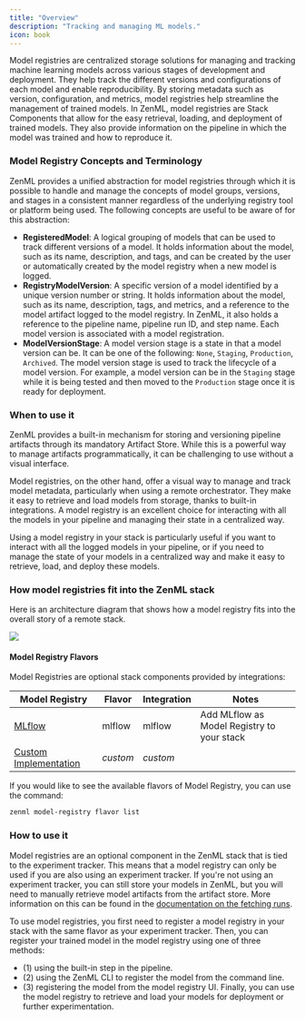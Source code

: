 ```yaml
---
title: "Overview"
description: "Tracking and managing ML models."
icon: book
---
```


Model registries are centralized storage solutions for managing and tracking machine learning models across various stages of development and deployment. They help track the different versions and configurations of each model and enable reproducibility. By storing metadata such as version, configuration, and metrics, model registries help streamline the management of trained models. In ZenML, model registries are Stack Components that allow for the easy retrieval, loading, and deployment of trained models. They also provide information on the pipeline in which the model was trained and how to reproduce it.

### Model Registry Concepts and Terminology

ZenML provides a unified abstraction for model registries through which it is possible to handle and manage the concepts of model groups, versions, and stages in a consistent manner regardless of the underlying registry tool or platform being used. The following concepts are useful to be aware of for this abstraction:

* **RegisteredModel**: A logical grouping of models that can be used to track different versions of a model. It holds information about the model, such as its name, description, and tags, and can be created by the user or automatically created by the model registry when a new model is logged.
* **RegistryModelVersion**: A specific version of a model identified by a unique version number or string. It holds information about the model, such as its name, description, tags, and metrics, and a reference to the model artifact logged to the model registry. In ZenML, it also holds a reference to the pipeline name, pipeline run ID, and step name. Each model version is associated with a model registration.
* **ModelVersionStage**: A model version stage is a state in that a model version can be. It can be one of the following: `None`, `Staging`, `Production`, `Archived`. The model version stage is used to track the lifecycle of a model version. For example, a model version can be in the `Staging` stage while it is being tested and then moved to the `Production` stage once it is ready for deployment.

### When to use it

ZenML provides a built-in mechanism for storing and versioning pipeline artifacts through its mandatory Artifact Store. While this is a powerful way to manage artifacts programmatically, it can be challenging to use without a visual interface.

Model registries, on the other hand, offer a visual way to manage and track model metadata, particularly when using a remote orchestrator. They make it easy to retrieve and load models from storage, thanks to built-in integrations. A model registry is an excellent choice for interacting with all the models in your pipeline and managing their state in a centralized way.

Using a model registry in your stack is particularly useful if you want to interact with all the logged models in your pipeline, or if you need to manage the state of your models in a centralized way and make it easy to retrieve, load, and deploy these models.

### How model registries fit into the ZenML stack

Here is an architecture diagram that shows how a model registry fits into the overall story of a remote stack.

<Frame caption="Model Registries
">
  <img src="/images/stack-components/stack-components-38.avif"/>
</Frame>


#### Model Registry Flavors

Model Registries are optional stack components provided by integrations:

| Model Registry                                                     | Flavor   | Integration | Notes                                      |
| ------------------------------------------------------------------ | -------- | ----------- | ------------------------------------------ |
| [MLflow](/latest/versions/0.66.0/stack-components/model-registries/mlflow)                | mlflow   | mlflow      | Add MLflow as Model Registry to your stack |
| [Custom Implementation](/latest/versions/0.66.0/stack-components/model-registries/custom) | _custom_ | _custom_    |                                            |

If you would like to see the available flavors of Model Registry, you can use the command:

```bash
zenml model-registry flavor list
```

### How to use it

Model registries are an optional component in the ZenML stack that is tied to the experiment tracker. This means that a model registry can only be used if you are also using an experiment tracker. If you're not using an experiment tracker, you can still store your models in ZenML, but you will need to manually retrieve model artifacts from the artifact store. More information on this can be found in the [documentation on the fetching runs](/latest/versions/0.66.0/how-to/build-pipelines/fetching-pipelines).

To use model registries, you first need to register a model registry in your stack with the same flavor as your experiment tracker. Then, you can register your trained model in the model registry using one of three methods:

* (1) using the built-in step in the pipeline.
* (2) using the ZenML CLI to register the model from the command line.
* (3) registering the model from the model registry UI. Finally, you can use the model registry to retrieve and load your models for deployment or further experimentation.
